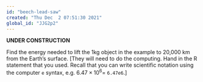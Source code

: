 ```yaml
---
id: "beech-lead-saw"
created: "Thu Dec  2 07:51:30 2021"
global_id: "JJG2p2"
---
```


**UNDER CONSTRUCTION**

Find the energy needed to lift the 1kg object in the example to 20,000 km from the Earth's surface. [They will need to do the computing. Hand in the R statement that you used. Recall that you can write scientific notation using the computer `e` syntax, e.g. $6.47\times 10^6 =$ `6.47e6`.]
